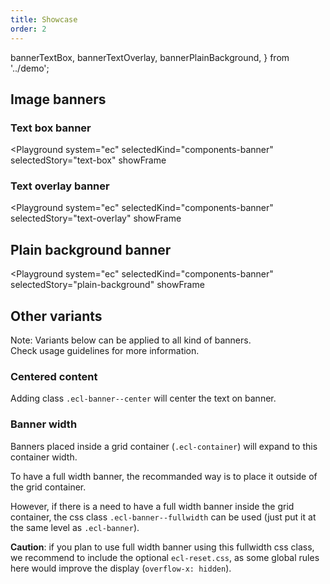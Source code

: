 ```yaml
---
title: Showcase
order: 2
---
```


  bannerTextBox,
  bannerTextOverlay,
  bannerPlainBackground,
} from '../demo';

## Image banners

### Text box banner

<Playground
  system="ec"
  selectedKind="components-banner"
  selectedStory="text-box"
  showFrame
>
  <Html markup={bannerTextBox} />
</Playground>

### Text overlay banner

<Playground
  system="ec"
  selectedKind="components-banner"
  selectedStory="text-overlay"
  showFrame
>
  <Html markup={bannerTextOverlay} />
</Playground>

## Plain background banner

<Playground
  system="ec"
  selectedKind="components-banner"
  selectedStory="plain-background"
  showFrame
>
  <Html markup={bannerPlainBackground} />
</Playground>

## Other variants

Note: Variants below can be applied to all kind of banners.  
Check usage guidelines for more information.

### Centered content

Adding class `.ecl-banner--center` will center the text on banner.

### Banner width

Banners placed inside a grid container (`.ecl-container`) will expand to this container width.

To have a full width banner, the recommanded way is to place it outside of the grid container.

However, if there is a need to have a full width banner inside the grid container, the css class `.ecl-banner--fullwidth` can be used (just put it at the same level as `.ecl-banner`).

**Caution**: if you plan to use full width banner using this fullwidth css class, we recommend to include the optional `ecl-reset.css`, as some global rules here would improve the display (`overflow-x: hidden`).
